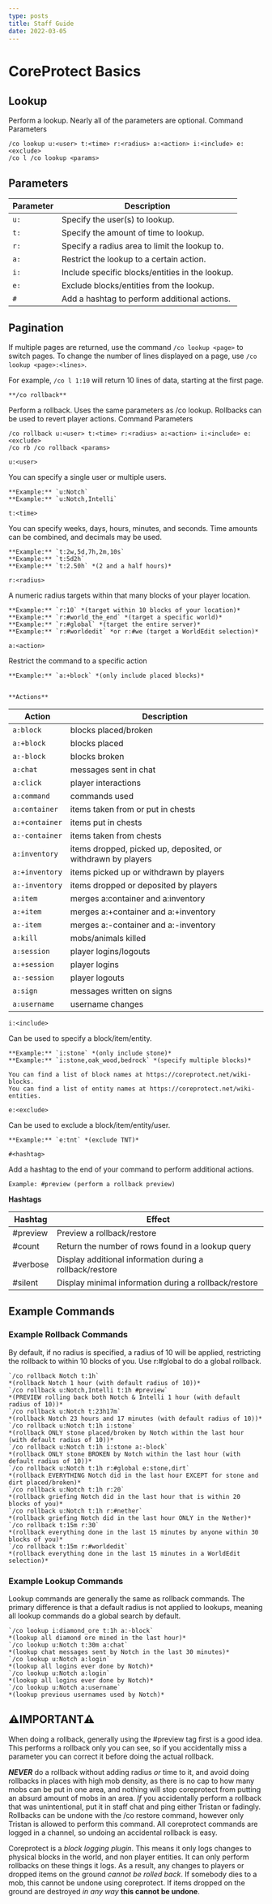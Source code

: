 ```yaml
---
type: posts
title: Staff Guide
date: 2022-03-05
---
```


# CoreProtect Basics

## Lookup

Perform a lookup. Nearly all of the parameters are optional.
Command Parameters

```
/co lookup u:<user> t:<time> r:<radius> a:<action> i:<include> e:<exclude>
/co l /co lookup <params>
```

## Parameters

| Parameter | Description                                     |
| --------- | ----------------------------------------------- |
| `u:`      | Specify the user(s) to lookup.                  |
| `t:`      | Specify the amount of time to lookup.           |
| `r:`      | Specify a radius area to limit the lookup to.   |
| `a:`      | Restrict the lookup to a certain action.        |
| `i:`      | Include specific blocks/entities in the lookup. |
| `e:`      | Exclude blocks/entities from the lookup.        |
| `#`       | Add a hashtag to perform additional actions.    |

## Pagination

If multiple pages are returned, use the command `/co lookup <page>` to switch pages.
To change the number of lines displayed on a page, use `/co lookup <page>:<lines>`.

For example, `/co l 1:10` will return 10 lines of data, starting at the first page.

    **/co rollback**

Perform a rollback. Uses the same parameters as /co lookup.
Rollbacks can be used to revert player actions.
Command Parameters

```
/co rollback u:<user> t:<time> r:<radius> a:<action> i:<include> e:<exclude>
/co rb /co rollback <params>
```

`u:<user>`

You can specify a single user or multiple users.

    **Example:** `u:Notch`
    **Example:** `u:Notch,Intelli`

`t:<time>`

You can specify weeks, days, hours, minutes, and seconds.
Time amounts can be combined, and decimals may be used.

    **Example:** `t:2w,5d,7h,2m,10s`
    **Example:** `t:5d2h`
    **Example:** `t:2.50h` *(2 and a half hours)*

`r:<radius>`

A numeric radius targets within that many blocks of your player location.

    **Example:** `r:10` *(target within 10 blocks of your location)*
    **Example:** `r:#world_the_end` *(target a specific world)*
    **Example:** `r:#global` *(target the entire server)*
    **Example:** `r:#worldedit` *or r:#we (target a WorldEdit selection)*

`a:<action>`

Restrict the command to a specific action

    **Example:** `a:+block` *(only include placed blocks)*


    **Actions**

| Action         | Description                                                  |
| -------------- | ------------------------------------------------------------ |
| `a:block`      | blocks placed/broken                                         |
| `a:+block`     | blocks placed                                                |
| `a:-block`     | blocks broken                                                |
| `a:chat`       | messages sent in chat                                        |
| `a:click`      | player interactions                                          |
| `a:command`    | commands used                                                |
| `a:container`  | items taken from or put in chests                            |
| `a:+container` | items put in chests                                          |
| `a:-container` | items taken from chests                                      |
| `a:inventory`  | items dropped, picked up, deposited, or withdrawn by players |
| `a:+inventory` | items picked up or withdrawn by players                      |
| `a:-inventory` | items dropped or deposited by players                        |
| `a:item`       | merges a:container and a:inventory                           |
| `a:+item`      | merges a:+container and a:+inventory                         |
| `a:-item`      | merges a:-container and a:-inventory                         |
| `a:kill`       | mobs/animals killed                                          |
| `a:session`    | player logins/logouts                                        |
| `a:+session`   | player logins                                                |
| `a:-session`   | player logouts                                               |
| `a:sign`       | messages written on signs                                    |
| `a:username`   | username changes                                             |

`i:<include>`

Can be used to specify a block/item/entity.

    **Example:** `i:stone` *(only include stone)*
    **Example:** `i:stone,oak_wood,bedrock` *(specify multiple blocks)*

    You can find a list of block names at https://coreprotect.net/wiki-blocks.
    You can find a list of entity names at https://coreprotect.net/wiki-entities.

`e:<exclude>`

Can be used to exclude a block/item/entity/user.

    **Example:** `e:tnt` *(exclude TNT)*

`#<hashtag>`

Add a hashtag to the end of your command to perform additional actions.

    Example: #preview (perform a rollback preview)

**Hashtags**

| Hashtag  | Effect                                                   |
| -------- | -------------------------------------------------------- |
| #preview | Preview a rollback/restore                               |
| #count   | Return the number of rows found in a lookup query        |
| #verbose | Display additional information during a rollback/restore |
| #silent  | Display minimal information during a rollback/restore    |

## Example Commands

### Example Rollback Commands

By default, if no radius is specified, a radius of 10 will be applied, restricting the rollback to within 10 blocks of you. Use r:#global to do a global rollback.

    `/co rollback Notch t:1h`
    *(rollback Notch 1 hour (with default radius of 10))*
    `/co rollback u:Notch,Intelli t:1h #preview`
    *(PREVIEW rolling back both Notch & Intelli 1 hour (with default radius of 10))*
    `/co rollback u:Notch t:23h17m`
    *(rollback Notch 23 hours and 17 minutes (with default radius of 10))*
    `/co rollback u:Notch t:1h i:stone`
    *(rollback ONLY stone placed/broken by Notch within the last hour (with default radius of 10))*
    `/co rollback u:Notch t:1h i:stone a:-block`
    *(rollback ONLY stone BROKEN by Notch within the last hour (with default radius of 10))*
    `/co rollback u:Notch t:1h r:#global e:stone,dirt`
    *(rollback EVERYTHING Notch did in the last hour EXCEPT for stone and dirt placed/broken)*
    `/co rollback u:Notch t:1h r:20`
    *(rollback griefing Notch did in the last hour that is within 20 blocks of you)*
    `/co rollback u:Notch t:1h r:#nether`
    *(rollback griefing Notch did in the last hour ONLY in the Nether)*
    `/co rollback t:15m r:30`
    *(rollback everything done in the last 15 minutes by anyone within 30 blocks of you)*
    `/co rollback t:15m r:#worldedit`
    *(rollback everything done in the last 15 minutes in a WorldEdit selection)*

### Example Lookup Commands

Lookup commands are generally the same as rollback commands. The primary difference is that a default radius is
not applied to lookups, meaning all lookup commands do a global search by default.

    `/co lookup i:diamond_ore t:1h a:-block`
    *(lookup all diamond ore mined in the last hour)*
    `/co lookup u:Notch t:30m a:chat`
    *(lookup chat messages sent by Notch in the last 30 minutes)*
    `/co lookup u:Notch a:login`
    *(lookup all logins ever done by Notch)*
    `/co lookup u:Notch a:login`
    *(lookup all logins ever done by Notch)*
    `/co lookup u:Notch a:username`
    *(lookup previous usernames used by Notch)*

## ⚠️IMPORTANT⚠️

When doing a rollback, generally using the #preview tag first is a good idea. This performs a rollback only you can
see, so if you accidentally miss a parameter you can correct it before doing the actual rollback.

**_NEVER_** do a rollback without adding radius _or_ time to it, and avoid doing rollbacks in places with high mob
density, as there is no cap to how many mobs can be put in one area, and nothing will stop coreprotect from putting
an absurd amount of mobs in an area. _If_ you accidentally perform a rollback that was unintentional, put it in staff
chat and ping either Tristan or fadingly. Rollbacks can be undone with the /co restore command, however only Tristan
is allowed to perform this command. All coreprotect commands are logged in a channel, so undoing an accidental rollback is easy.

Coreprotect is a _block logging plugin_. This means it only logs changes to physical blocks in the world, and non player entities.
It can only perform rollbacks on these things it logs. As a result, any changes to players or dropped items on the ground _cannot
be rolled back_. If somebody dies to a mob, this cannot be undone using coreprotect. If items dropped on the ground are destroyed
_in any way_ **this cannot be undone**.
